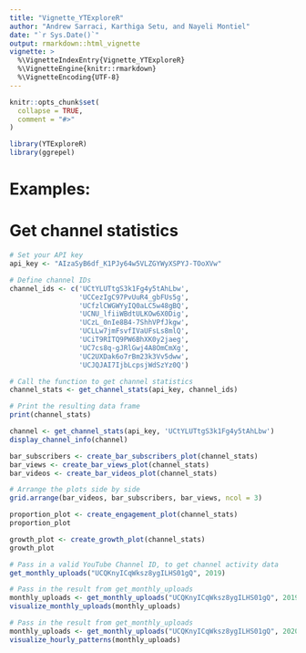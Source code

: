 ```yaml
---
title: "Vignette_YTExploreR"
author: "Andrew Sarraci, Karthiga Setu, and Nayeli Montiel"
date: "`r Sys.Date()`"
output: rmarkdown::html_vignette
vignette: >
  %\VignetteIndexEntry{Vignette_YTExploreR}
  %\VignetteEngine{knitr::rmarkdown}
  %\VignetteEncoding{UTF-8}
---
```


```r
knitr::opts_chunk$set(
  collapse = TRUE,
  comment = "#>"
)
```

```r
library(YTExploreR)
library(ggrepel)
```

# Examples:  

# Get channel statistics
```r
# Set your API key
api_key <- "AIzaSyB6df_K1PJy64w5VLZGYWyXSPYJ-TOoXVw"

# Define channel IDs
channel_ids <- c('UCtYLUTtgS3k1Fg4y5tAhLbw',
                 'UCCezIgC97PvUuR4_gbFUs5g',
                 'UCfzlCWGWYyIQ0aLC5w48gBQ',
                 'UCNU_lfiiWBdtULKOw6X0Dig',
                 'UCzL_0nIe8B4-7ShhVPfJkgw',
                 'UCLLw7jmFsvfIVaUFsLs8mlQ',
                 'UCiT9RITQ9PW6BhXK0y2jaeg',
                 'UC7cs8q-gJRlGwj4A8OmCmXg',
                 'UC2UXDak6o7rBm23k3Vv5dww',
                 'UCJQJAI7IjbLcpsjWdSzYz0Q')

# Call the function to get channel statistics
channel_stats <- get_channel_stats(api_key, channel_ids)

# Print the resulting data frame
print(channel_stats)
```

```r
channel <- get_channel_stats(api_key, 'UCtYLUTtgS3k1Fg4y5tAhLbw')
display_channel_info(channel)
```

```r
bar_subscribers <- create_bar_subscribers_plot(channel_stats)
bar_views <- create_bar_views_plot(channel_stats)
bar_videos <- create_bar_videos_plot(channel_stats)

# Arrange the plots side by side
grid.arrange(bar_videos, bar_subscribers, bar_views, ncol = 3)
```

```r
proportion_plot <- create_engagement_plot(channel_stats)
proportion_plot
```

```r
growth_plot <- create_growth_plot(channel_stats)
growth_plot
```

```r

# Pass in a valid YouTube Channel ID, to get channel activity data
get_monthly_uploads("UCQKnyICqWksz8ygILHS01gQ", 2019)

```

```r

# Pass in the result from get_monthly_uploads 
monthly_uploads <- get_monthly_uploads("UCQKnyICqWksz8ygILHS01gQ", 2019)
visualize_monthly_uploads(monthly_uploads) 
```

```r

# Pass in the result from get_monthly_uploads
monthly_uploads <- get_monthly_uploads("UCQKnyICqWksz8ygILHS01gQ", 2020)
visualize_hourly_patterns(monthly_uploads)

```

